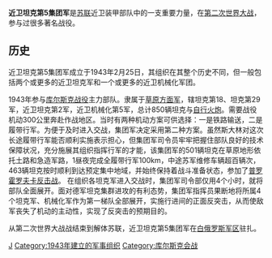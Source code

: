 {{noteTA
|G1=Military
|G2=地名
|1=zh-cn:近卫坦克第5集团军; zh-tw:近衛第5戰車軍團;
}}
{{unreferenced|time=2011-03-09T13:13:51+00:00}}
'''近卫坦克第5集团军'''是[[苏联|苏联]]近卫装甲部队中的一支重要力量，在[[第二次世界大战|第二次世界大战]]，参与过很多著名战役。

== 历史 ==
近卫坦克第5集团军成立于1943年2月25日，其组织在其整个历史不同，但一般包括两个或更多的近卫坦克军和一个或更多的近卫机械化军团。

1943年参与[[库尔斯克战役|库尔斯克战役]]主力部队。隶属于[[草原方面军|草原方面军]]，辖坦克第18、坦克第29军，近卫坦克第2军，近卫机械化第5军，总计850辆坦克与[[自行火炮|自行火炮]]。需要战役机动300公里奔赴作战地区。当时有两种机动方案可供选择：一是铁路输送，二是履带行军。为便于及时进入交战，集团军决定采用第二种方案。虽然斯大林对这次长途履带行军能否顺利实施表示担心，但集团军司令员牢牢把握住部队良好的技术保障状况，充分施展其组织指挥行军的才能，该集团军的501辆坦克在草原地形依托土路和急造军路，1昼夜完成全履带行军100km，中途苏军维修车辆超百辆次，463辆坦克按时顺利到达预定集中地域，并始终保持着战斗准备状态，参加了[[普罗霍罗夫卡坦克大战|普罗霍罗夫卡反击战]]。 在组织各坦克军进入交战时，集团军司令部仅用4个小时，就将部队全面展开。面对德军坦克集群进攻的有利态势，集团军指挥员果断地将所属4个坦克军、机械化军作为第一梯队全部展开，实施行进间的正面反突击，从而使敌军丧失了机动的主动性，实现了反突击的预期目的。

从第二次世界大战战结束到解体苏联，近卫坦克第5集团军在[[白俄罗斯军区|白俄罗斯军区]]驻扎。

{{苏联陆军集团军}}
{{蘇聯軍團單位}}
[[Category:苏联陆军编制|J]]
[[Category:1943年建立的军事组织|Category:1943年建立的军事组织]]
[[Category:库尔斯克会战|Category:库尔斯克会战]]